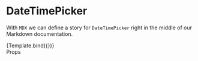 

<Meta title="Story/Components/DateTimePicker" component={DateTimePicker} />

<Styles />

# DateTimePicker

With `MDX` we can define a story for `DateTimePicker` right in the middle of our
Markdown documentation.


<Canvas>
  <Story
    name="Normal"
    args={{ typePicker: 'date' }}
  >
    {Template.bind({})}
  </Story>
</Canvas>

<div class="subheading">Props</div>

<Space />
